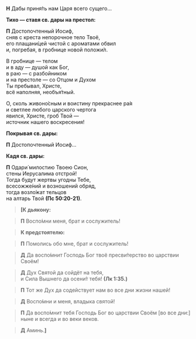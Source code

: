 **Н** Дабы приня́ть нам Царя всего сущего…

**Тихо — ставя св. дары на престол:**

**П** Достопочтенный Иосиф,  
сняв с креста непорочное тело Твоё,  
его плащани́цей чистой с ароматами обвил  
и, погребая, в гробнице новой положи́л.

В гробнице — телом  
и в аду — душой как Бог,  
в раю — с разбойником  
и на престоле — со Отцом и Духом  
Ты пребывал, Христе,  
всё наполняя, необъя́тный.

О, сколь живоно́сным и воистину прекраснее ра́я  
и светлее любого царского чертога  
явился, Христе, гроб Твой —  
источник нашего воскресения!

**Покрывая св. дары:**

**П** Достопочтенный Иосиф…

**Кадя св. дары:**

**П** Одари́ милостию Твоею Сион,  
стены Иерусалима отстрой!  
Тогда будут жертвы угодны Тебе,  
всесожже́ний и возношений обряд,  
тогда возло́жат тельцов  
на алтарь Твой **(Пс 50:20-21)**.

>**<b>[</b>К дьякону:**

>**П** Воспо́мни меня, брат и сослужитель!

>**К предстоятелю:**

>**П** Помолись обо мне, брат и сослужитель!

>**Д** Да воспо́мнит Господь Бог твоё пресви́терство во царствии Своём!

>**Д** Дух Святой да сойдёт на тебя,  
>и Сила Вышнего да осени́т тебя! **(Лк 1:35.)**

>**П** Тот же Дух да содействует нам во все дни жизни нашей!

>**Д** Воспо́мни и меня, владыка святой!

>**П** Да воспо́мнит тебя Господь Бог во царствии Своём <R>[</R>во все дни:<R>]</R> ныне и всегда и во веки веков.

>**Д** Аминь.**<b>]</b>**
